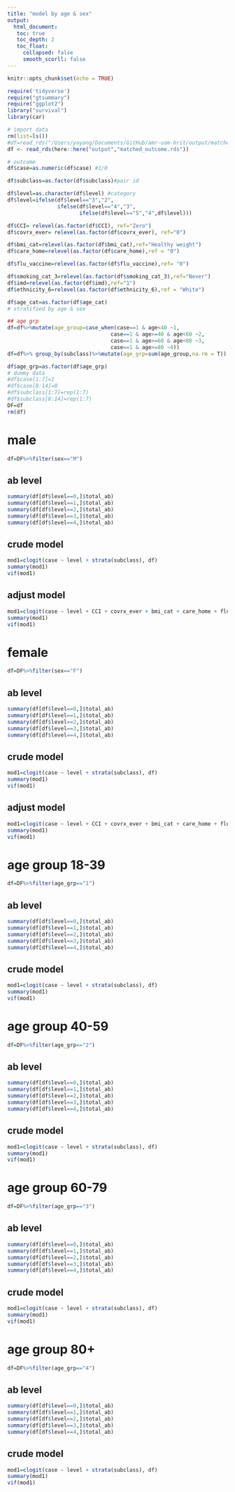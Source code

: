 ```yaml
---
title: "model by age & sex"
output: 
  html_document:
   toc: true
   toc_depth: 2
   toc_float:
     collapsed: false
     smooth_scorll: false
---
```


```r
knitr::opts_chunk$set(echo = TRUE)
```


```r
require('tidyverse')
require("gtsummary")
require("ggplot2")
library("survival")
library(car)
```

```r
# import data
rm(list=ls())
#df=read_rds("/Users/yayang/Documents/GitHub/amr-uom-brit/output/matched_outcome.rds")
df <- read_rds(here::here("output","matched_outcome.rds"))

```

```r

# outcome
df$case=as.numeric(df$case) #1/0

df$subclass=as.factor(df$subclass)#pair id

df$level=as.character(df$level) #category
df$level=ifelse(df$level=="3","2",
                ifelse(df$level=="4","3",
                       ifelse(df$level=="5","4",df$level)))

df$CCI= relevel(as.factor(df$CCI), ref="Zero")
df$covrx_ever= relevel(as.factor(df$covrx_ever), ref="0")

df$bmi_cat=relevel(as.factor(df$bmi_cat),ref="Healthy weight")
df$care_home=relevel(as.factor(df$care_home),ref = "0")

df$flu_vaccine=relevel(as.factor(df$flu_vaccine),ref= "0")

df$smoking_cat_3=relevel(as.factor(df$smoking_cat_3),ref="Never")
df$imd=relevel(as.factor(df$imd),ref="1")
df$ethnicity_6=relevel(as.factor(df$ethnicity_6),ref = "White")

df$age_cat=as.factor(df$age_cat)
# stratified by age & sex

## age grp
df=df%>%mutate(age_group=case_when(case==1 & age<40 ~1,
                                 case==1 & age>=40 & age<60 ~2,
                                 case==1 & age>=60 & age<80 ~3,
                                 case==1 & age>=80 ~4))
df=df%>% group_by(subclass)%>%mutate(age_grp=sum(age_group,na.rm = T))

df$age_grp=as.factor(df$age_grp)
# dummy data
#df$case[1:7]=1
#df$case[8:14]=0
#df$subclass[1:7]=rep(1:7)
#df$subclass[8:14]=rep(1:7)
DF=df
rm(df)

```



# male
```r
df=DF%>%filter(sex=="M")
```

## ab level
```r
summary(df[df$level==0,]$total_ab)
summary(df[df$level==1,]$total_ab)
summary(df[df$level==2,]$total_ab)
summary(df[df$level==3,]$total_ab)
summary(df[df$level==4,]$total_ab)

```

## crude model

```r
mod1=clogit(case ~ level + strata(subclass), df)
summary(mod1)
vif(mod1)
```

## adjust model

```r
 
mod1=clogit(case ~ level + CCI + covrx_ever + bmi_cat + care_home + flu_vaccine + smoking_cat_3 + imd+ ethnicity_6 + strata(subclass), df)
summary(mod1)
vif(mod1)

```

# female
```r
df=DF%>%filter(sex=="F")
```

## ab level
```r
summary(df[df$level==0,]$total_ab)
summary(df[df$level==1,]$total_ab)
summary(df[df$level==2,]$total_ab)
summary(df[df$level==3,]$total_ab)
summary(df[df$level==4,]$total_ab)

```

## crude model

```r
mod1=clogit(case ~ level + strata(subclass), df)
summary(mod1)
vif(mod1)
```

## adjust model

```r
 
mod1=clogit(case ~ level + CCI + covrx_ever + bmi_cat + care_home + flu_vaccine + smoking_cat_3 + imd+ ethnicity_6 + strata(subclass), df)
summary(mod1)
vif(mod1)
```


# age group 18-39
```r
df=DF%>%filter(age_grp=="1")
```

## ab level
```r
summary(df[df$level==0,]$total_ab)
summary(df[df$level==1,]$total_ab)
summary(df[df$level==2,]$total_ab)
summary(df[df$level==3,]$total_ab)
summary(df[df$level==4,]$total_ab)

```
## crude model

```r
mod1=clogit(case ~ level + strata(subclass), df)
summary(mod1)
vif(mod1)
```

# age group 40-59
```r
df=DF%>%filter(age_grp=="2")
```

## ab level
```r
summary(df[df$level==0,]$total_ab)
summary(df[df$level==1,]$total_ab)
summary(df[df$level==2,]$total_ab)
summary(df[df$level==3,]$total_ab)
summary(df[df$level==4,]$total_ab)

```
## crude model

```r
mod1=clogit(case ~ level + strata(subclass), df)
summary(mod1)
vif(mod1)
```

# age group 60-79

```r
df=DF%>%filter(age_grp=="3")
```

## ab level
```r
summary(df[df$level==0,]$total_ab)
summary(df[df$level==1,]$total_ab)
summary(df[df$level==2,]$total_ab)
summary(df[df$level==3,]$total_ab)
summary(df[df$level==4,]$total_ab)

```
## crude model

```r
mod1=clogit(case ~ level + strata(subclass), df)
summary(mod1)
vif(mod1)
```

# age group 80+
```r
df=DF%>%filter(age_grp=="4")
```

## ab level
```r
summary(df[df$level==0,]$total_ab)
summary(df[df$level==1,]$total_ab)
summary(df[df$level==2,]$total_ab)
summary(df[df$level==3,]$total_ab)
summary(df[df$level==4,]$total_ab)

```
## crude model

```r
mod1=clogit(case ~ level + strata(subclass), df)
summary(mod1)
vif(mod1)
```


